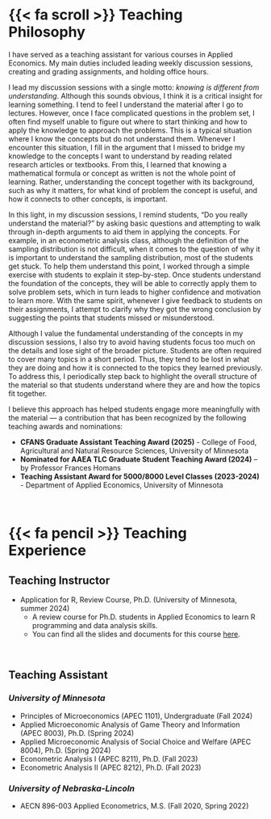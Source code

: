 
# {{< fa scroll >}} Teaching Philosophy 
I have served as a teaching assistant for various courses in Applied Economics. My main duties included leading weekly discussion sessions, creating and grading assignments, and holding office hours. 

I lead my discussion sessions with a single motto: *knowing is different from understanding*. Although this sounds obvious, I think it is a critical insight for learning something. I tend to feel I understand the material after I go to lectures. However, once I face complicated questions in the problem set, I
often find myself unable to figure out where to start thinking and how to apply the knowledge to approach the problems. This is a typical situation where I know the concepts but do not understand them. Whenever I encounter this situation, I fill in the argument that I missed to bridge my knowledge to the concepts I want to
understand by reading related research articles or textbooks. From this, I learned that knowing a mathematical formula or concept as written is not the whole point of learning. Rather, understanding the concept together with its background, such as why it matters, for what kind of problem the concept is useful, and how it connects to other concepts, is important.

In this light, in my discussion sessions, I remind students, “Do you really understand the material?” by asking basic questions and attempting to walk through in-depth arguments to aid them in applying the concepts. For example, in an econometric analysis class, although the definition of the sampling distribution is not difficult, when it comes to the question of why it is important to understand the sampling distribution, most of the students get stuck. To help them understand this point, I worked through a simple exercise with students to explain it step-by-step. Once students understand the foundation of the concepts, they will be able to correctly apply them to solve problem sets, which in turn leads to higher confidence and motivation to learn more. With the same spirit, whenever I give feedback to students on their assignments, I attempt to clarify why they got the wrong conclusion by suggesting the points that students missed or misunderstood. 

Although I value the fundamental understanding of the concepts in my discussion sessions, I also try to avoid having students focus too much on the details and lose sight of the broader picture. Students are often required to cover many topics in a short period. Thus, they tend to be lost in what they are doing and how it is connected to the topics they learned previously. To address this, I periodically step back to highlight the overall structure of the material so that students understand where they are and how the topics fit together.

I believe this approach has helped students engage more meaningfully with the material — a contribution that has been recognized by the following teaching awards and nominations:

+ **CFANS Graduate Assistant Teaching Award (2025)** - College of Food, Agricultural and Natural Resource Sciences, University of Minnesota
+ **Nominated for AAEA TLC Graduate Student Teaching Award (2024)** – by Professor Frances Homans
+ **Teaching Assistant Award for 5000/8000 Level Classes (2023-2024)** - Department of Applied Economics, University of Minnesota

<br>

# {{< fa pencil >}} Teaching Experience
## Teaching Instructor

- Application for R, Review Course, Ph.D. (University of Minnesota, summer 2024)
  - A review course for Ph.D. students in Applied Economics to learn R programming and data analysis skills.
  - You can find all the slides and documents for this course [here](https://shunkei3.github.io/R-2024-Summer).

<br>

## Teaching Assistant

### *University of Minnesota*
- Principles of Microeconomics (APEC 1101), Undergraduate (Fall 2024)
- Applied Microeconomic Analysis of Game Theory and Information (APEC 8003), Ph.D. (Spring 2024)
- Applied Microeconomic Analysis of Social Choice and Welfare (APEC 8004), Ph.D. (Spring 2024)
- Econometric Analysis I (APEC 8211), Ph.D. (Fall 2023)
- Econometric Analysis II (APEC 8212), Ph.D. (Fall 2023)

### *University of Nebraska-Lincoln*
- AECN 896-003 Applied Econometrics, M.S. (Fall 2020, Spring 2022)


